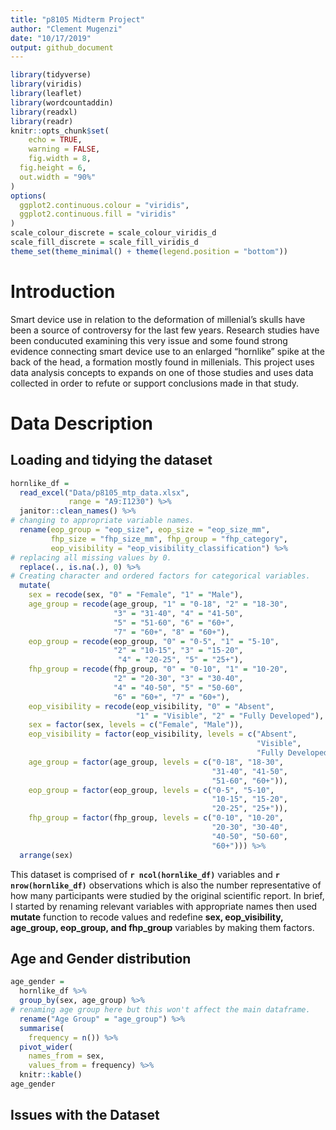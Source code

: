 ```yaml
---
title: "p8105 Midterm Project"
author: "Clement Mugenzi"
date: "10/17/2019"
output: github_document
---
```


```r
library(tidyverse)
library(viridis)
library(leaflet)
library(wordcountaddin)
library(readxl)
library(readr)
knitr::opts_chunk$set(
	echo = TRUE,
	warning = FALSE,
	fig.width = 8, 
  fig.height = 6,
  out.width = "90%"
)
options(
  ggplot2.continuous.colour = "viridis",
  ggplot2.continuous.fill = "viridis"
)
scale_colour_discrete = scale_colour_viridis_d
scale_fill_discrete = scale_fill_viridis_d
theme_set(theme_minimal() + theme(legend.position = "bottom"))
```


# Introduction

Smart device use in relation to the deformation of millenial's skulls have been a source of controversy for the last few years. Research studies have been conducuted examining this very issue and some found strong evidence connecting smart device use to an enlarged "hornlike" spike at the back of the head, a formation mostly found in millenials. This project uses data analysis concepts to expands on one of those studies and uses data collected in order to refute or support conclusions made in that study.


# Data Description

## Loading and tidying the dataset

```r
hornlike_df = 
  read_excel("Data/p8105_mtp_data.xlsx", 
             range = "A9:I1230") %>% 
  janitor::clean_names() %>% 
# changing to appropriate variable names.
  rename(eop_group = "eop_size", eop_size = "eop_size_mm",
         fhp_size = "fhp_size_mm", fhp_group = "fhp_category",
         eop_visibility = "eop_visibility_classification") %>%
# replacing all missing values by 0.
  replace(., is.na(.), 0) %>% 
# Creating character and ordered factors for categorical variables.
  mutate(
    sex = recode(sex, "0" = "Female", "1" = "Male"),
    age_group = recode(age_group, "1" = "0-18", "2" = "18-30", 
                       "3" = "31-40", "4" = "41-50",
                       "5" = "51-60", "6" = "60+",
                       "7" = "60+", "8" = "60+"),
    eop_group = recode(eop_group, "0" = "0-5", "1" = "5-10", 
                       "2" = "10-15", "3" = "15-20",
                        "4" = "20-25", "5" = "25+"),
    fhp_group = recode(fhp_group, "0" = "0-10", "1" = "10-20",
                       "2" = "20-30", "3" = "30-40", 
                       "4" = "40-50", "5" = "50-60",
                       "6" = "60+", "7" = "60+"),
    eop_visibility = recode(eop_visibility, "0" = "Absent",
                            "1" = "Visible", "2" = "Fully Developed"),
    sex = factor(sex, levels = c("Female", "Male")),
    eop_visibility = factor(eop_visibility, levels = c("Absent",
                                                       "Visible",
                                                       "Fully Developed")),
    age_group = factor(age_group, levels = c("0-18", "18-30",
                                             "31-40", "41-50",
                                             "51-60", "60+")),
    eop_group = factor(eop_group, levels = c("0-5", "5-10",
                                             "10-15", "15-20",
                                             "20-25", "25+")),
    fhp_group = factor(fhp_group, levels = c("0-10", "10-20",
                                             "20-30", "30-40",
                                             "40-50", "50-60",
                                             "60+"))) %>% 
  arrange(sex)
```


This dataset is comprised of **`r ncol(hornlike_df)`** variables and **`r nrow(hornlike_df)`** observations which is also the number representative of how many participants were studied by the original scientific report. In brief, I started by renaming relevant variables with appropriate names then used **mutate** function to recode values and redefine **sex, eop_visibility, age_group, eop_group, and fhp_group** variables by making them factors. 

## Age and Gender distribution

```r
age_gender = 
  hornlike_df %>% 
  group_by(sex, age_group) %>% 
# renaming age group here but this won't affect the main dataframe.
  rename("Age Group" = "age_group") %>% 
  summarise(
    frequency = n()) %>% 
  pivot_wider(
    names_from = sex,
    values_from = frequency) %>% 
  knitr::kable()
age_gender
```


## Issues with the Dataset





































































